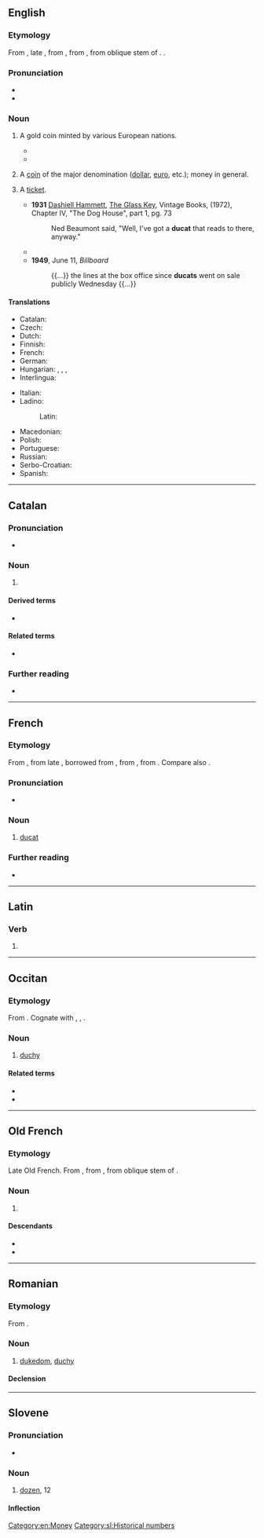 {{also|Ducat|ducât|dūcat}}
==English==

===Etymology===
{{root|en|ine-pro|*dewk-}}
From {{etyl|frm|en}}, late {{etyl|fro|en}} {{m|fro|ducat}}, from {{etyl|roa-oit|en}} {{m|it|ducato}}, from {{etyl|ML.|en}} {{m|la|ducatus}}, from oblique stem of {{m|la|dux||duke; leader}}. {{doublet|en|duchy}}.

===Pronunciation===
* {{IPA|en|/ˈdʌkət/}}
* {{audio|en|LL-Q1860 (eng)-Vealhurl-ducat.wav|Audio (UK)}}

===Noun===
{{wikipedia}}
{{en-noun}}

# {{lb|en|historical}} A gold coin minted by various European nations.
#* {{RQ:Shakespeare The Merchant of Venice|2|8|passage=Shylock: "My daughter! O my '''ducats'''! Fled with a Christian! O my Christian '''ducats'''! Justice! the law! my '''ducats''', and my daughter!..."}}
#* {{quote-book|1=en|year=1886|translator=H.L. Br&aelig;kstad|author=Peter Christen Asbj&oslash;rnsen|authorlink=Peter Christen Asbj&oslash;rnsen|title=Folk and Fairy Tales|page=166|passage=But when the innkeeper saw what kind of goat the lad had, he thought this was a goat worth having, so when the lad had fallen asleep, he took another goat which couldn't make any golden '''ducats''', and put that in its place.}}
# {{lb|en|informal}} A [[coin]] of the major denomination ([[dollar]], [[euro]], etc.); money in general.
# {{lb|en|US|theater|transport|slang}} A [[ticket]].
#*'''1931''' [https://en.wikipedia.org/wiki/Dashiell_Hammett Dashiell Hammett], [https://en.wikipedia.org/wiki/The_Glass_Key The Glass Key], Vintage Books, (1972), Chapter IV, "The Dog House", part 1, pg. 73
#*: Ned Beaumont said, "Well, I've got a '''ducat''' that reads to there, anyway."
#* {{quote-book|1=en|year=1946|author=George Johnston|authorlink=George Johnston (novelist)|title=Skyscrapers in the Mist|page=88|text=Customers are usually enticed in with a "'''ducat'''", or pass for one free dance.}}
#* '''1949''', June 11, ''Billboard''
#*: {{...}} the lines at the box office since '''ducats''' went on sale publicly Wednesday {{...}}

====Translations====
{{trans-top|historical gold coin}}
* Catalan: {{t+|ca|ducat|m}}
* Czech: {{t+|cs|dukát|m}}
* Dutch: {{t+|nl|dukaat|m}}
* Finnish: {{t|fi|dukaatti}}
* French: {{t+|fr|ducat|m}}
* German: {{t|de|Dukat|m}}
* Hungarian: {{t+|hu|dukát}}, {{t+|hu|aranypénz}}, {{t+|hu|aranyérme}}, {{t+|hu|arany}}
* Interlingua: {{t+|ia|ducato}}
{{trans-mid}}
* Italian: {{t+|it|ducato|m}}
* Ladino:
*: Latin: {{t|lad|dukado|m}}
* Macedonian: {{t|mk|дукат|m}}
* Polish: {{t+|pl|dukat|m}}
* Portuguese: {{t+|pt|ducado|m}}
* Russian: {{t+|ru|дука́т|m}}
* Serbo-Croatian: {{t+|sh|dukat|m}}
* Spanish: {{t+|es|ducado|m}}
{{trans-bottom}}

[[Category:en:Money]]

----

==Catalan==

===Pronunciation===
* {{ca-IPA}}

===Noun===
{{ca-noun|m}}

# {{l|en|duchy}}

====Derived terms====
* {{l|ca|gran ducat}}

====Related terms====
* {{l|ca|duc}}

===Further reading===
* {{R:IEC2}}

----

==French==

===Etymology===
From {{inh|fr|frm|-}}, from late {{inh|fr|fro|-}}, borrowed from {{der|fr|it|ducato}}, from {{der|fr|ML.|ducātus}}, from {{m|la|dux||duke; leader}}. Compare also {{m|fr|duché}}.

===Pronunciation===
* {{fr-IPA}}

===Noun===
{{fr-noun|m}}

# {{lb|fr|numismatics}} [[#English|ducat]]

===Further reading===
* {{R:TLFi}}

----

==Latin==

===Verb===
{{la-verb-form|dūcat}}

# {{inflection of|la|dūcō||3|s|pres|actv|subj}}

----

==Occitan==

===Etymology===
From {{inh|oc|la|ducatus}}. Cognate with {{cog|fr|duché}}, {{cog|ca|ducat}}, {{cog|it|ducato}}.

===Noun===
{{oc-noun|m}}

# [[duchy]]

====Related terms====
* {{l|oc|duc}}
* {{l|oc|ducau}}

----

==Old French==

===Etymology===
Late Old French. From {{etyl|roa-oit|fro}} {{m|it|ducato}}, from {{etyl|ML.|fro}} {{m|la|ducatus}}, from oblique stem of {{m|la|dux||duke; leader}}.

===Noun===
{{fro-noun|m}}

# {{l|en|ducat}} {{gloss|historical coin}}

====Descendants====
* {{desc|en|ducat|bor=1}}
* {{desc|fr|ducat}}

----

==Romanian==

===Etymology===
From {{bor|ro|it|ducato}}.

===Noun===
{{ro-noun|m|ducate}}

# [[dukedom]], [[duchy]]

====Declension====
{{ro-noun-m|pl=ducate}}

----

==Slovene==

===Pronunciation===
* {{sl-IPA|dūcat}}

===Noun===
{{sl-noun|dūcat|m-in}}

# [[dozen]], 12

====Inflection====
{{sl-decl-noun-m|dūcat}}

[[Category:sl:Historical numbers]]